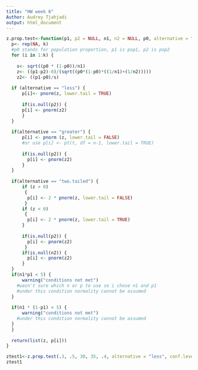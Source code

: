 ```yaml
---
title: "HW week 6"
Author: Audrey Tjahjadi
output: html_document
---
```


```r
z.prop.test<-function(p1, p2 = NULL, n1, n2 = NULL, p0, alternative = "two.tailed", conf.level = 0.95, alpha = 0.05, k = 10){
  p<- rep(NA, k) 
  #p0 stands for population proportion, p1 is pop1, p2 is pop2
  for (i in 1:k) {
    
    s<- sqrt((p0 * (1-p0))/n1)
    z<- ((p1-p2)-0)/(sqrt((p0*(1-p0)*((1/n1)+(1/n2)))))
    z2<- ((p1-p0)/s)
    
  if (alternative == "less") {
      p[i]<- pnorm(z, lower.tail = TRUE)
      
      if(is.null(p2)) {
      p[i] <- pnorm(z2) 
      }
  }
  
  if(alternative == "greater") {
      p[i] <- pnorm (z, lower.tail = FALSE)
      #or use p[i] <- pt(t, df = n-1, lower.tail = TRUE)
      
      if(is.null(p2)) {
        p[i] <- pnorm(z2) 
      }
  }
  
  if(alternative == "two.tailed") {
      if (z > 0)
       {
        p[i] <- 2 * pnorm(z, lower.tail = FALSE)
       }
      if (z < 0)
       {
        p[i] <- 2 * pnorm(z, lower.tail = TRUE)
      } 
    
      if(is.null(p2)) {
        p[i] <- pnorm(z2) 
       }
      if(is.null(n2)) {
        p[i] <- pnorm(z2)
      }
  }
  if(n1*p1 < 5) {
      warning("conditions not met")
    #wasn't sure which n or p to use so i chose n1 and p1
    #under this condition normality cannot be assumed
  }
    
  if(n1 * (1-p1) < 5) {
      warning("conditions not met")
    #under this condition normality cannot be assumed
  }
  }
  
  return(list(z, p[i]))
}
```

```r
ztest1<-z.prop.test(.3, .5, 30, 35, .4, alternative = "less", conf.level = 0.95, alpha = 0.05, k = 10)
ztest1

```



  